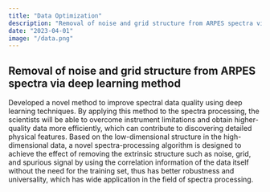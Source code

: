 ```yaml
---
title: "Data Optimization"
description: "Removal of noise and grid structure from ARPES spectra via deep learning method"
date: "2023-04-01"
image: "/data.png"
---
```


## Removal of noise and grid structure from ARPES spectra via deep learning method

Developed a novel method to improve spectral data quality using deep learning techniques. By applying this method to the spectra processing, the scientists will be able to overcome instrument limitations and obtain higher-quality data more efficiently, which can contribute to discovering detailed physical features. Based on the low-dimensional structure in the high-dimensional data, a novel spectra-processing algorithm is designed to achieve the effect of removing the extrinsic structure such as noise, grid, and spurious signal by using the correlation information of the data itself without the need for the training set, thus has better robustness and universality, which has wide application in the field of spectra processing.

